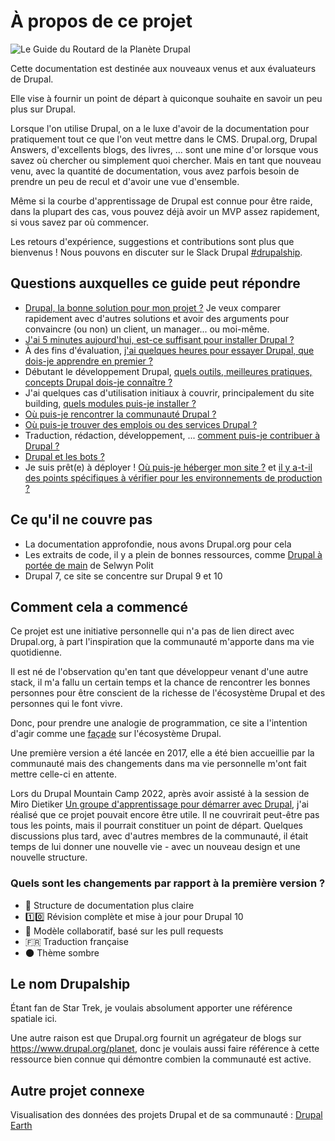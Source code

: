 # À propos de ce projet

![Le Guide du Routard de la Planète Drupal](/assets/images/docs/hitchhikers-guide-planet-drupal.jpg)

Cette documentation est destinée aux nouveaux venus et aux évaluateurs de Drupal.

Elle vise à fournir un point de départ à quiconque souhaite en savoir un peu plus sur Drupal.

Lorsque l'on utilise Drupal, on a le luxe d'avoir de la documentation pour pratiquement tout ce que l'on veut mettre dans le CMS.
Drupal.org, Drupal Answers, d'excellents blogs, des livres, ... sont une mine d'or lorsque vous savez où chercher ou simplement quoi chercher.
Mais en tant que nouveau venu, avec la quantité de documentation, vous avez parfois besoin de prendre un peu de recul et d'avoir une vue d'ensemble.

Même si la courbe d'apprentissage de Drupal est connue pour être raide, dans la plupart des cas, vous pouvez déjà avoir un MVP assez rapidement, si vous savez par où commencer.

Les retours d'expérience, suggestions et contributions sont plus que bienvenus ! Nous pouvons en discuter sur le Slack Drupal [#drupalship](https://drupal.slack.com/archives/C05K39E58JU).

## Questions auxquelles ce guide peut répondre

- [Drupal, la bonne solution pour mon projet ?](/build/when-to-use-drupal) Je veux comparer rapidement avec d'autres solutions et avoir des arguments pour convaincre (ou non) un client, un manager... ou moi-même. 
- [J'ai 5 minutes aujourd'hui, est-ce suffisant pour installer Drupal ?](/build/installation#fast-local-installation)
- À des fins d'évaluation, [j'ai quelques heures pour essayer Drupal, que dois-je apprendre en premier ?](/build/concepts)
- Débutant le développement Drupal, [quels outils, meilleures pratiques, concepts Drupal dois-je connaître ?](/develop/toolkit-for-drupal-developers)
- J'ai quelques cas d'utilisation initiaux à couvrir, principalement du site building, [quels modules puis-je installer ?](/build/modules-themes-distributions)
- [Où puis-je rencontrer la communauté Drupal ?](/meet/events)
- [Où puis-je trouver des emplois ou des services Drupal ?](/work/work-with-drupal)
- Traduction, rédaction, développement, ... [comment puis-je contribuer à Drupal ?](/contribute/contribute-to-drupal)
- [Drupal et les bots ?](/build/ai)
- Je suis prêt(e) à déployer ! [Où puis-je héberger mon site ?](/deploy/drupal-hosting-for-evaluation-and-production) et [il y a-t-il des points spécifiques à vérifier pour les environnements de production ?](/deploy/production-checklist)

## Ce qu'il ne couvre pas

- La documentation approfondie, nous avons Drupal.org pour cela
- Les extraits de code, il y a plein de bonnes ressources, comme [Drupal à portée de main](https://selwynpolit.github.io/d9book/) de Selwyn Polit
- Drupal 7, ce site se concentre sur Drupal 9 et 10

## Comment cela a commencé

Ce projet est une initiative personnelle qui n'a pas de lien direct avec Drupal.org, à part l'inspiration que la communauté m'apporte dans ma vie quotidienne.

Il est né de l'observation qu'en tant que développeur venant d'une autre stack, il m'a fallu un certain temps et la chance de rencontrer les bonnes personnes pour être conscient de la richesse de l'écosystème Drupal et des personnes qui le font vivre.

Donc, pour prendre une analogie de programmation, ce site a l'intention d'agir comme une [façade](https://fr.wikipedia.org/wiki/Fa%C3%A7ade_(patron_de_conception)) sur l'écosystème Drupal.

Une première version a été lancée en 2017, elle a été bien accueillie par la communauté mais des changements dans ma vie personnelle m'ont fait mettre celle-ci en attente.

Lors du Drupal Mountain Camp 2022, après avoir assisté à la session de Miro Dietiker [Un groupe d'apprentissage pour démarrer avec Drupal](https://drupalmountaincamp.ch/sessions/learning-group-get-started-drupal), j'ai réalisé que ce projet pouvait encore être utile. Il ne couvrirait peut-être pas tous les points, mais il pourrait constituer un point de départ. Quelques discussions plus tard, avec d'autres membres de la communauté, il était temps de lui donner une nouvelle vie - avec un nouveau design et une nouvelle structure.

### Quels sont les changements par rapport à la première version ?

- 📄 Structure de documentation plus claire
- 1️⃣0️⃣ Révision complète et mise à jour pour Drupal 10
- 🙌 Modèle collaboratif, basé sur les pull requests
- 🇫🇷 Traduction française
- 🌑 Thème sombre

## Le nom Drupalship

Étant fan de Star Trek, je voulais absolument apporter une référence spatiale ici.

Une autre raison est que Drupal.org fournit un agrégateur de blogs sur https://www.drupal.org/planet, donc je voulais aussi faire référence à cette ressource bien connue qui démontre combien la communauté est active.

## Autre projet connexe

Visualisation des données des projets Drupal et de sa communauté : [Drupal Earth](https://drupalearth.org/)
